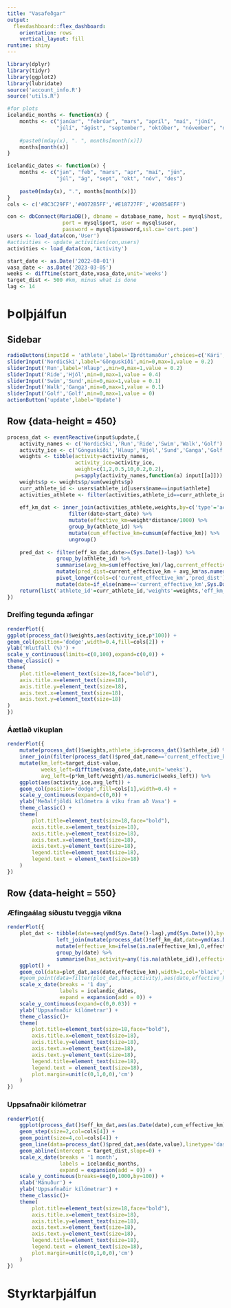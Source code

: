 ```yaml
---
title: "Vasafeðgar"
output: 
  flexdashboard::flex_dashboard:
    orientation: rows
    vertical_layout: fill
runtime: shiny
---
```


```r
library(dplyr)
library(tidyr)
library(ggplot2)
library(lubridate)
source('account_info.R')
source('utils.R')
```

```r
#for plots
icelandic_months <- function(x) {
    months <- c("janúar", "febrúar", "mars", "apríl", "maí", "júní", 
                "júlí", "ágúst", "september", "október", "nóvember", "desember")
    
    #paste0(mday(x), ". ", months[month(x)])
    months[month(x)]
}

icelandic_dates <- function(x) {
    months <- c("jan", "feb", "mars", "apr", "maí", "jún", 
                "júl", "ág", "sept", "okt", "nóv", "des")
    
    paste0(mday(x), ".", months[month(x)])
}
cols <- c('#BC3C29FF','#0072B5FF','#E18727FF','#20854EFF')
```

```r
con <- dbConnect(MariaDB(), dbname = database_name, host = mysql$host,
                  port = mysql$port, user = mysql$user,
                  password = mysql$password,ssl.ca='cert.pem')
users <- load_data(con,'User')
#activities <- update_activities(con,users)
activities <- load_data(con,'Activity')
```

```r
start_date <- as.Date('2022-08-01')
vasa_date <- as.Date('2023-03-05')
weeks <- difftime(start_date,vasa_date,unit='weeks')
target_dist <- 500 #km, minus what is done
lag <- 14
```


Þolþjálfun {data-icon="fa-heart"}
=======================================================================

Sidebar {.sidebar}
-----------------------------------------------------------------------


```r
radioButtons(inputId = 'athlete',label='Íþróttamaður',choices=c('Kári','Sölvi','Sæmundur','Rögnvaldur'),selected = 'Kári')
sliderInput('NordicSki',label='Gönguskíði',min=0,max=1,value = 0.2)
sliderInput('Run',label='Hlaup',,min=0,max=1,value = 0.2)
sliderInput('Ride','Hjól',min=0,max=1,value = 0.4)
sliderInput('Swim','Sund',min=0,max=1,value = 0.1)
sliderInput('Walk','Ganga',min=0,max=1,value = 0.1)
sliderInput('Golf','Golf',min=0,max=1,value = 0)
actionButton('update',label='Update')
```


Row {data-height = 450}
-----------------------------------------------------------------------

```r
process_dat <- eventReactive(input$update,{
    activity_names <- c('NordicSki','Run','Ride','Swim','Walk','Golf')
    activity_ice <- c('Gönguskíði','Hlaup','Hjól','Sund','Ganga','Golf')
    weights <- tibble(activity=activity_names,
                      activity_ice=activity_ice,
                      weight=c(1,2,0.5,10,0.2,0.2),
                      p=sapply(activity_names,function(a) input[[a]]))
    weights$p <- weights$p/sum(weights$p)
    curr_athlete_id <- users$athlete_id[users$name==input$athlete]
    activities_athlete <- filter(activities,athlete_id==curr_athlete_id)
    
    eff_km_dat <- inner_join(activities_athlete,weights,by=c('type'='activity')) %>%
                    filter(date>start_date) %>%
                    mutate(effective_km=weight*distance/1000) %>%
                    group_by(athlete_id) %>%
                    mutate(cum_effective_km=cumsum(effective_km)) %>%
                    ungroup()
    
    pred_dat <- filter(eff_km_dat,date>=(Sys.Date()-lag)) %>%
                group_by(athlete_id) %>%
                summarise(avg_km=sum(effective_km)/lag,current_effective_km=max(cum_effective_km)) %>%
                mutate(pred_dist=current_effective_km + avg_km*as.numeric(vasa_date-Sys.Date())) %>%
                pivot_longer(cols=c('current_effective_km','pred_dist')) %>%
                mutate(date=if_else(name=='current_effective_km',Sys.Date(),vasa_date))
    return(list('athlete_id'=curr_athlete_id,'weights'=weights,'eff_km_dat'=eff_km_dat,'pred_dat'=pred_dat))
})
```


### Dreifing tegunda æfingar
```r
renderPlot({
ggplot(process_dat()$weights,aes(activity_ice,p*100)) +
geom_col(position='dodge',width=0.4,fill=cols[2]) +
ylab('Hlutfall (%)') +
scale_y_continuous(limits=c(0,100),expand=c(0,0)) +
theme_classic() +
theme(
    plot.title=element_text(size=18,face="bold"),
    axis.title.x=element_text(size=18),
    axis.title.y=element_text(size=18),
    axis.text.x=element_text(size=18),
    axis.text.y=element_text(size=18)
)
})
```

### Áætlað vikuplan
```r
renderPlot({
    mutate(process_dat()$weights,athlete_id=process_dat()$athlete_id) %>%
    inner_join(filter(process_dat()$pred_dat,name=='current_effective_km'),by='athlete_id') %>%
    mutate(km_left=target_dist-value,
           weeks_left=difftime(vasa_date,date,unit='weeks'),
           avg_left=(p*km_left/weight)/as.numeric(weeks_left)) %>%
    ggplot(aes(activity_ice,avg_left)) +
    geom_col(position='dodge',fill=cols[1],width=0.4) +
    scale_y_continuous(expand=c(0,0)) +
    ylab('Meðalfjöldi kílómetra á viku fram að Vasa') +
    theme_classic() +
    theme(
        plot.title=element_text(size=18,face="bold"),
        axis.title.x=element_text(size=18),
        axis.title.y=element_text(size=18),
        axis.text.x=element_text(size=18),
        axis.text.y=element_text(size=18),
        legend.title=element_text(size=18),
        legend.text = element_text(size=18)
    )
})
```


Row {data-height = 550}
-----------------------------------------------------------------------

### Æfingaálag síðustu tveggja vikna
```r
renderPlot({
    plot_dat <- tibble(date=seq(ymd(Sys.Date()-lag),ymd(Sys.Date()),by=1)) %>%
                left_join(mutate(process_dat()$eff_km_dat,date=ymd(as.Date(date))),by='date') %>%
                mutate(effective_km=ifelse(is.na(effective_km),0,effective_km)) %>%
                group_by(date) %>%
                summarise(has_activity=any(!is.na(athlete_id)),effective_km=sum(effective_km))
    ggplot() +
    geom_col(data=plot_dat,aes(date,effective_km),width=1,col='black',fill=cols[3]) +
    #geom_point(data=filter(plot_dat,has_activity),aes(date,effective_km),size=4,col=cols[3]) +
    scale_x_date(breaks = '1 day',
                 labels = icelandic_dates,
                 expand = expansion(add = 0)) +
    scale_y_continuous(expand=c(0,0.03)) +
    ylab('Uppsafnaðir kílómetrar') +
    theme_classic()+
    theme(
        plot.title=element_text(size=18,face="bold"),
        axis.title.x=element_text(size=18),
        axis.title.y=element_text(size=18),
        axis.text.x=element_text(size=18),
        axis.text.y=element_text(size=18),
        legend.title=element_text(size=18),
        legend.text = element_text(size=18),
        plot.margin=unit(c(0,1,0,0),'cm')
    )
})
```

### Uppsafnaðir kílómetrar
```r
renderPlot({
    ggplot(process_dat()$eff_km_dat,aes(as.Date(date),cum_effective_km)) +
    geom_step(size=2,col=cols[4]) +
    geom_point(size=4,col=cols[4]) +
    geom_line(data=process_dat()$pred_dat,aes(date,value),linetype='dashed',col=cols[4]) +
    geom_abline(intercept = target_dist,slope=0) +
    scale_x_date(breaks = '1 month',
                 labels = icelandic_months,
                 expand = expansion(add = 0)) +
    scale_y_continuous(breaks=seq(0,1000,by=100)) +
    xlab('Mánuður') +
    ylab('Uppsafnaðir kílómetrar') +
    theme_classic()+
    theme(
        plot.title=element_text(size=18,face="bold"),
        axis.title.x=element_text(size=18),
        axis.title.y=element_text(size=18),
        axis.text.x=element_text(size=18),
        axis.text.y=element_text(size=18),
        legend.title=element_text(size=18),
        legend.text = element_text(size=18),
        plot.margin=unit(c(0,1,0,0),'cm')
    )
})
```


Styrktarþjálfun {data-icon="fa-dumbbell"}
=======================================================================